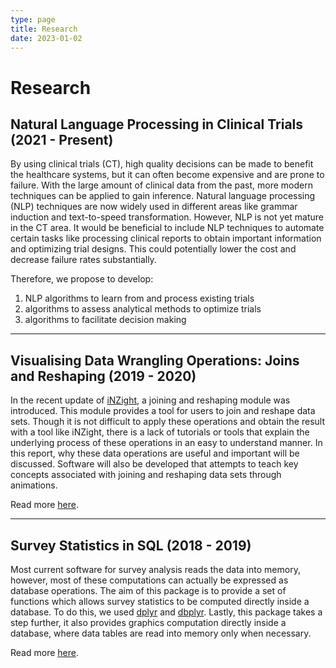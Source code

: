 ```yaml
---
type: page
title: Research
date: 2023-01-02
---
```


# Research

## Natural Language Processing in Clinical Trials (2021 - Present)
By using clinical trials (CT), high quality decisions can be made to benefit the healthcare systems, but it can often become expensive and are prone to failure. With the large amount of clinical data from the past, more modern techniques can be applied to gain inference.
Natural language processing (NLP) techniques are now widely used in different areas like grammar induction and text-to-speed transformation. 
However, NLP is not yet mature in the CT  area. 
It would be beneficial to include NLP techniques to automate certain tasks like processing clinical reports to obtain important information and optimizing trial designs. This could potentially lower the cost and decrease failure rates substantially.

Therefore, we propose to develop:
1. NLP algorithms to learn from and process existing trials
2. algorithms to assess analytical methods to optimize trials
3. algorithms to facilitate decision making

---

## Visualising Data Wrangling Operations: Joins and Reshaping (2019 - 2020)

In the recent update of [iNZight](https://inzight.nz/), a joining and reshaping module was introduced. This module provides a tool for users to join and reshape data sets. 
Though it is not difficult to apply these operations and obtain the result with a tool like iNZight, there is a lack of tutorials or tools that explain the underlying process of these operations in an easy to understand manner. In this report, why these data operations are useful and important will be discussed. 
Software will also be developed that attempts to teach key concepts associated with joining and reshaping data sets through animations.

Read more [here](https://github.com/chrk623/dataAnim).

---

## Survey Statistics in SQL (2018 - 2019)

Most current software for survey analysis reads the data into memory, however, most of these computations can actually be expressed as database operations. 
The aim of this package is to provide a set of functions which allows survey statistics to be computed directly inside a database. 
To do this, we used [dplyr](https://dplyr.tidyverse.org/) and [dbplyr](https://dbplyr.tidyverse.org/). 
Lastly, this package takes a step further, it also provides graphics computation directly inside a database, where data tables are read into memory only when necessary.

Read more [here](https://github.com/chrk623/svydb).